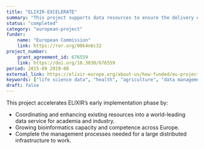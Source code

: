 ```yaml
---
title: "ELIXIR-EXCELERATE"
summary: "This project supports data resources to ensure the delivery of world-leading life-science services. It also supports a pan-European training programme to increase bioinformatics capacity and competency."
status: "completed"
category: "european-project"
funder:
    name: "European Commission"
    link: https://ror.org/00k4n6c32
project_number:
    grant_agreement_id: 676559
    link: https://doi.org/10.3030/676559
period: 2015-09 2019-08
external_link: https://elixir-europe.org/about-us/how-funded/eu-projects/excelerate
keywords: ["life science data", "health", "agriculture", "data management", "biotechnology"]
draft: false
---
```


This project accelerates ELIXIR’s early implementation phase by:

* Coordinating and enhancing existing resources into a world-leading data service for academia and industry.
* Growing bioinformatics capacity and competence across Europe.
* Complete the management processes needed for a large distributed infrastructure to work.
